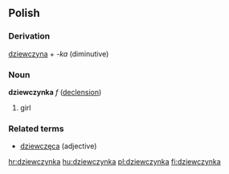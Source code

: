 ==Polish==

===Derivation===
{{rfc-header|Derivation}}
[[dziewczyna]] + ''-ka'' (diminutive)

===Noun===
'''dziewczynka''' ''f'' ([[Wiktionary Appendix:Polish hard feminine noun declension|declension]])

# girl

===Related terms===
* [[dziewczęca]] (adjective)

[[hr:dziewczynka]]
[[hu:dziewczynka]]
[[pl:dziewczynka]]
[[fi:dziewczynka]]